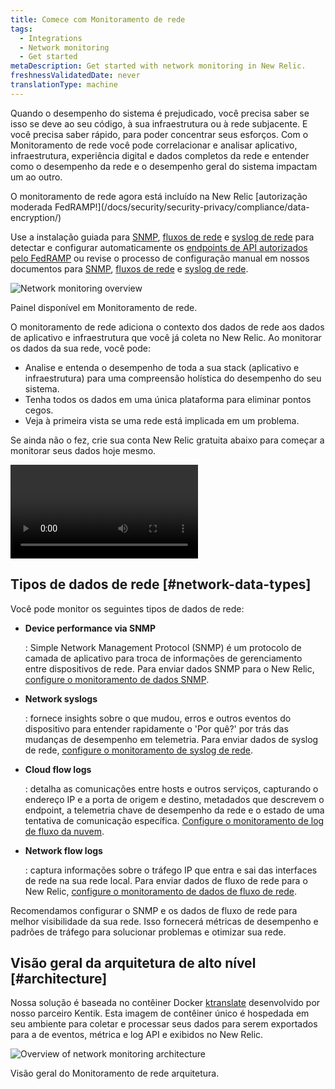 ```yaml
---
title: Comece com Monitoramento de rede
tags:
  - Integrations
  - Network monitoring
  - Get started
metaDescription: Get started with network monitoring in New Relic.
freshnessValidatedDate: never
translationType: machine
---
```




Quando o desempenho do sistema é prejudicado, você precisa saber se isso se deve ao seu código, à sua infraestrutura ou à rede subjacente. E você precisa saber rápido, para poder concentrar seus esforços. Com o Monitoramento de rede você pode correlacionar e analisar aplicativo, infraestrutura, experiência digital e dados completos da rede e entender como o desempenho da rede e o desempenho geral do sistema impactam um ao outro.

<Callout variant="tip">
  O monitoramento de rede agora está incluído na New Relic [autorização moderada FedRAMP!](/docs/security/security-privacy/compliance/data-encryption/)

  Use a instalação guiada para [SNMP](/docs/network-performance-monitoring/setup-performance-monitoring/snmp-performance-monitoring/#setup-snmp-monitoring), [fluxos de rede](/docs/network-performance-monitoring/setup-performance-monitoring/network-flow-monitoring/#setup-network-flow-monitoring) e [syslog de rede](/docs/network-performance-monitoring/setup-performance-monitoring/network-syslog-monitoring/#setup-network-syslog-monitoring) para detectar e configurar automaticamente os [endpoints de API autorizados pelo FedRAMP](/docs/security/security-privacy/compliance/fedramp-compliant-endpoints/#data-ingest-apis) ou revise o processo de configuração manual em nossos documentos para [SNMP](/docs/network-performance-monitoring/setup-performance-monitoring/snmp-performance-monitoring/#manual-setup), [fluxos de rede](/docs/network-performance-monitoring/setup-performance-monitoring/network-flow-monitoring/#manual-setup) e [syslog de rede](/docs/network-performance-monitoring/setup-performance-monitoring/network-syslog-monitoring/#manual-setup).
</Callout>

<img
  title="Network monitoring overview"
  alt="Network monitoring overview"
  src={networkDevicePerformance}
/>

<figcaption>
  Painel disponível em Monitoramento de rede.
</figcaption>

O monitoramento de rede adiciona o contexto dos dados de rede aos dados de aplicativo e infraestrutura que você já coleta no New Relic. Ao monitorar os dados da sua rede, você pode:

* Analise e entenda o desempenho de toda a sua stack (aplicativo e infraestrutura) para uma compreensão holística do desempenho do seu sistema.
* Tenha todos os dados em uma única plataforma para eliminar pontos cegos.
* Veja à primeira vista se uma rede está implicada em um problema.

Se ainda não o fez, crie sua conta New Relic gratuita abaixo para começar a monitorar seus dados hoje mesmo.

<InlineSignup/>

<Video
  id="2GH8YrEv9YA"
  type="youtube"
/>

## Tipos de dados de rede [#network-data-types]

Você pode monitor os seguintes tipos de dados de rede:

* <DoNotTranslate>**Device performance via SNMP**</DoNotTranslate>

  : Simple Network Management Protocol (SNMP) é um protocolo de camada de aplicativo para troca de informações de gerenciamento entre dispositivos de rede. Para enviar dados SNMP para o New Relic, [configure o monitoramento de dados SNMP](/docs/network-performance-monitoring/setup-performance-monitoring/snmp-performance-monitoring).

* <DoNotTranslate>**Network syslogs**</DoNotTranslate>

  : fornece insights sobre o que mudou, erros e outros eventos do dispositivo para entender rapidamente o 'Por quê?' por trás das mudanças de desempenho em telemetria. Para enviar dados de syslog de rede, [configure o monitoramento de syslog de rede](/docs/network-performance-monitoring/setup-performance-monitoring/network-syslog-monitoring).

* <DoNotTranslate>**Cloud flow logs**</DoNotTranslate>

  : detalha as comunicações entre hosts e outros serviços, capturando o endereço IP e a porta de origem e destino, metadados que descrevem o endpoint, a telemetria chave de desempenho da rede e o estado de uma tentativa de comunicação específica. [Configure o monitoramento de log de fluxo da nuvem](/docs/network-performance-monitoring/setup-performance-monitoring/aws-vpc-flow-monitoring).

* <DoNotTranslate>**Network flow logs**</DoNotTranslate>

  : captura informações sobre o tráfego IP que entra e sai das interfaces de rede na sua rede local. Para enviar dados de fluxo de rede para o New Relic, [configure o monitoramento de dados de fluxo de rede](/docs/network-performance-monitoring/setup-performance-monitoring/network-flow-monitoring).

<Callout variant="important">
  Recomendamos configurar o SNMP e os dados de fluxo de rede para melhor visibilidade da sua rede. Isso fornecerá métricas de desempenho e padrões de tráfego para solucionar problemas e otimizar sua rede.
</Callout>

## Visão geral da arquitetura de alto nível [#architecture]

Nossa solução é baseada no contêiner Docker [ktranslate](https://github.com/kentik/ktranslate) desenvolvido por nosso parceiro Kentik. Esta imagem de contêiner único é hospedada em seu ambiente para coletar e processar seus dados para serem exportados para a de eventos, métrica e log API e exibidos no New Relic.

<img
  title="Overview of network monitoring architecture"
  alt="Overview of network monitoring architecture"
  src={networkNpmArchitecture}
/>

<figcaption>
  Visão geral do Monitoramento de rede arquitetura.
</figcaption>